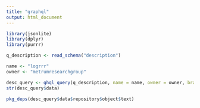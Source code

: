 ```yaml
---
title: "graphql"
output: html_document
---
```



```r
library(jsonlite)
library(dplyr)
library(purrr)
```

```r
q_description <- read_schema("description")
```
```r
name <- "logrrr"
owner <- "metrumresearchgroup"
```


```r
desc_query <- ghql_query(q_description, name = name, owner = owner, branchfile = "master:DESCRIPTION")
str(desc_query$data)
```


```r
pkg_deps(desc_query$data$repository$object$text)
```
